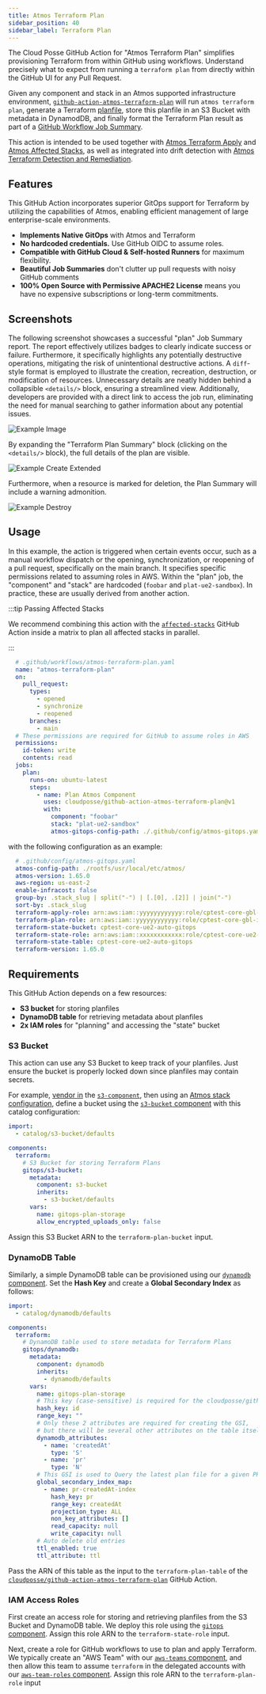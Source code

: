 ```yaml
---
title: Atmos Terraform Plan
sidebar_position: 40
sidebar_label: Terraform Plan
---
```


The Cloud Posse GitHub Action for "Atmos Terraform Plan" simplifies provisioning Terraform from within GitHub using workflows. Understand precisely what to expect from running a `terraform plan` from directly within the GitHub UI for any Pull Request.

Given any component and stack in an Atmos supported infrastructure environment, [`github-action-atmos-terraform-plan`](https://github.com/cloudposse/github-action-atmos-terraform-plan) will run `atmos terraform plan`, generate a Terraform [planfile](https://developer.hashicorp.com/terraform/tutorials/automation/automate-terraform), store this planfile in an S3 Bucket with metadata in DynamodDB, and finally format the Terraform Plan result as part of a [GitHub Workflow Job Summary](https://github.blog/2022-05-09-supercharging-github-actions-with-job-summaries/).

This action is intended to be used together with [Atmos Terraform Apply](/integrations/github-actions/atmos-terraform-apply) and [Atmos Affected Stacks](/integrations/github-actions/affected-stacks), as well as integrated into drift detection with [Atmos Terraform Detection and Remediation](/integrations/github-actions/atmos-terraform-drift-detection).

## Features

This GitHub Action incorporates superior GitOps support for Terraform by utilizing the capabilities of Atmos, enabling efficient management of large enterprise-scale environments.

* **Implements Native GitOps** with Atmos and Terraform
* **No hardcoded credentials.** Use GitHub OIDC to assume roles.
* **Compatible with GitHub Cloud & Self-hosted Runners** for maximum flexibility. 
* **Beautiful Job Summaries** don't clutter up pull requests with noisy GitHub comments
* **100% Open Source with Permissive APACHE2 License** means you have no expensive subscriptions or long-term commitments.


## Screenshots

The following screenshot showcases a successful "plan" Job Summary report. The report effectively utilizes badges to clearly indicate success or failure. Furthermore, it specifically highlights any potentially destructive operations, mitigating the risk of unintentional destructive actions. A `diff`-style format is employed to illustrate the creation, recreation, destruction, or modification of resources. Unnecessary details are neatly hidden behind a collapsible `<details/>` block, ensuring a streamlined view. Additionally, developers are provided with a direct link to access the job run, eliminating the need for manual searching to gather information about any potential issues.

![Example Image](/img/github-actions/create.png)

By expanding the "Terraform Plan Summary" block (clicking on the `<details/>` block), the full details of the plan are visible.

![Example Create Extended](/img/github-actions/create-extended.png)

Furthermore, when a resource is marked for deletion, the Plan Summary will include a warning admonition.

![Example Destroy](/img/github-actions/destroy.png)

## Usage

In this example, the action is triggered when certain events occur, such as a manual workflow dispatch or the opening, synchronization, or reopening of a pull request, specifically on the main branch. It specifies specific permissions related to assuming roles in AWS. Within the "plan" job, the "component" and "stack" are hardcoded (`foobar` and `plat-ue2-sandbox`). In practice, these are usually derived from another action. 

:::tip Passing Affected Stacks

We recommend combining this action with the [`affected-stacks`](/integrations/github-actions/affected-stacks) GitHub Action inside a matrix to plan all affected stacks in parallel.

:::


```yaml
  # .github/workflows/atmos-terraform-plan.yaml
  name: "atmos-terraform-plan"
  on:
    pull_request:
      types:
        - opened
        - synchronize
        - reopened
      branches:
        - main
  # These permissions are required for GitHub to assume roles in AWS
  permissions:
    id-token: write
    contents: read
  jobs:
    plan:
      runs-on: ubuntu-latest
      steps:
        - name: Plan Atmos Component
          uses: cloudposse/github-action-atmos-terraform-plan@v1
          with:
            component: "foobar"
            stack: "plat-ue2-sandbox"
            atmos-gitops-config-path: ./.github/config/atmos-gitops.yaml
```

with the following configuration as an example:

```yaml
  # .github/config/atmos-gitops.yaml
  atmos-config-path: ./rootfs/usr/local/etc/atmos/
  atmos-version: 1.65.0
  aws-region: us-east-2
  enable-infracost: false
  group-by: .stack_slug | split("-") | [.[0], .[2]] | join("-")
  sort-by: .stack_slug
  terraform-apply-role: arn:aws:iam::yyyyyyyyyyyy:role/cptest-core-gbl-identity-gitops
  terraform-plan-role: arn:aws:iam::yyyyyyyyyyyy:role/cptest-core-gbl-identity-gitops
  terraform-state-bucket: cptest-core-ue2-auto-gitops
  terraform-state-role: arn:aws:iam::xxxxxxxxxxxx:role/cptest-core-ue2-auto-gitops-gha
  terraform-state-table: cptest-core-ue2-auto-gitops
  terraform-version: 1.65.0
```

## Requirements

This GitHub Action depends on a few resources:
* **S3 bucket** for storing planfiles
* **DynamoDB table** for retrieving metadata about planfiles
* **2x IAM roles** for "planning" and accessing the "state" bucket

### S3 Bucket

This action can use any S3 Bucket to keep track of your planfiles. Just ensure the bucket is properly locked down since planfiles may contain secrets.

For example, [vendor in](/core-concepts/vendor/component-manifest) the [`s3-component`](https://docs.cloudposse.com/components/library/aws/s3-bucket/), then using an [Atmos stack configuration](/core-concepts/stacks/), define a bucket using the [`s3-bucket` component](https://github.com/cloudposse/terraform-aws-components/tree/main/modules/s3-bucket) with this catalog configuration:

```yaml
import:
  - catalog/s3-bucket/defaults

components:
  terraform:
    # S3 Bucket for storing Terraform Plans
    gitops/s3-bucket:
      metadata:
        component: s3-bucket
        inherits:
          - s3-bucket/defaults
      vars:
        name: gitops-plan-storage
        allow_encrypted_uploads_only: false
```


Assign this S3 Bucket ARN to the `terraform-plan-bucket` input.

### DynamoDB Table

Similarly, a simple DynamoDB table can be provisioned using our [`dynamodb` component](https://docs.cloudposse.com/components/library/aws/dynamodb/). Set the **Hash Key** and create a **Global Secondary Index** as follows:

```yaml
import:
  - catalog/dynamodb/defaults

components:
  terraform:
    # DynamoDB table used to store metadata for Terraform Plans
    gitops/dynamodb:
      metadata:
        component: dynamodb
        inherits:
          - dynamodb/defaults
      vars:
        name: gitops-plan-storage
        # This key (case-sensitive) is required for the cloudposse/github-action-terraform-plan-storage action
        hash_key: id
        range_key: ""
        # Only these 2 attributes are required for creating the GSI, 
        # but there will be several other attributes on the table itself
        dynamodb_attributes:
          - name: 'createdAt'
            type: 'S'
          - name: 'pr'
            type: 'N'
        # This GSI is used to Query the latest plan file for a given PR.
        global_secondary_index_map:
          - name: pr-createdAt-index
            hash_key: pr
            range_key: createdAt
            projection_type: ALL
            non_key_attributes: []
            read_capacity: null
            write_capacity: null
        # Auto delete old entries
        ttl_enabled: true
        ttl_attribute: ttl
```

Pass the ARN of this table as the input to the `terraform-plan-table` of the [`cloudposse/github-action-atmos-terraform-plan`](https://github.com/cloudposse/github-action-atmos-terraform-plan) GitHub Action.

### IAM Access Roles

First create an access role for storing and retrieving planfiles from the S3 Bucket and DynamoDB table. We deploy this role using the [`gitops` component](https://docs.cloudposse.com/components/library/aws/gitops/). Assign this role ARN to the `terraform-state-role` input.

Next, create a role for GitHub workflows to use to plan and apply Terraform. We typically create an "AWS Team" with our [`aws-teams` component](https://docs.cloudposse.com/components/library/aws/aws-teams/), and then allow this team to assume `terraform` in the delegated accounts with our [`aws-team-roles` component](https://docs.cloudposse.com/components/library/aws/aws-team-roles/). Assign this role ARN to the `terraform-plan-role` input
